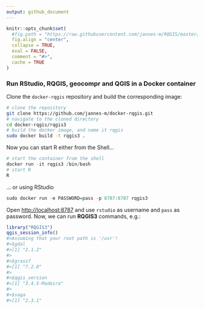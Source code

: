 ```yaml
---
output: github_document
---
```


<!-- README.md is generated from README.Rmd. Please edit that file -->

```r
knitr::opts_chunk$set(
  #fig.path = "https://raw.githubusercontent.com/jannes-m/RQGIS/master/figures/",
  fig.align = "center",
  collapse = TRUE,
  eval = FALSE,
  comment = "#>",
  cache = TRUE
)
```

### Run RStudio, RQGIS, geocompr and QGIS in a Docker container

Clone the `docker-rqgis` repository and build the corresponding image:

```sh
# clone the repository
git clone https://github.com/jannes-m/docker-rqgis.git
# navigate to the cloned directory
cd docker-rqgis/rqgis3
# build the docker image, and name it rqgis
sudo docker build -t rqgis3 .  
```

Now you can start R either from the Shell...

```r
# start the container from the shell
docker run -it rqgis3 /bin/bash
# start R
R
```

... or using RStudio


```r
sudo docker run -e PASSWORD=pass -p 8787:8787 rqgis3
```

Open [http://localhost:8787](http://localhost:8787) and use `rstudio` as username and `pass` as password.
Now, we can run **RQGIS3** commands, e.g.:

```r
library("RQGIS3")
qgis_session_info()
#>Assuming that your root path is '/usr'!
#>$gdal
#>[1] "2.1.2"
#>
#>$grass7
#>[1] "7.2.0"
#>
#>$qgis_version
#>[1] "3.4.5-Madeira"
#>
#>$saga
#>[1] "2.3.1"
```
